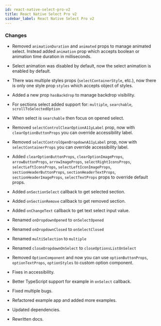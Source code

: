 ```yaml
---
id: react-native-select-pro-v2
title: React Native Select Pro v2
sidebar_label: React Native Select Pro v2
---
```


### Changes

-   Removed `animationDuration` and `animated` props to manage animated select. Instead added `animation` prop which accepts boolean or animation time duration in milliseconds.

-   Select animation was disabled by default, now the select animation is enabled by default.

-   There was multiple styles props (`selectContainerStyle`, etc.), now there is only one style prop `styles` which accepts object of styles.

-   Added a new prop `hasBackdrop` to manage backdrop visibility.

-   For sections select added support for: `multiple`, `searchable`, `scrollToSelectedOption`

-   When select is `searchable` then focus on opened select.

-   Removed `selectControlClearOptionA11yLabel` prop, now with `clearOptionButtonProps` you can override accessibility label.

-   Removed `selectControlOpenDropdownA11yLabel` prop, now with `selectContainerProps` you can override accessibility label.

-   Added `clearOptionButtonProps`, `clearOptionImageProps`, `arrowButtonProps`, `arrowImageProps`, `selectRightIconsProps`, `selectLeftIconsProps`, `selectLeftIconImageProps`, `sectionHeaderButtonProps`, `sectionHeaderTextProps`, `sectionHeaderImageProps`, `selectTextProps` props to override default props.

-   Added `onSectionSelect` callback to get selected section.

-   Added `onSectionRemove` callback to get removed section.

-   Added `onChangeText` callback to get text select input value.

-   Renamed `onDropdownOpened` to `onSelectOpened`

-   Renamed `onDropdownClosed` to `onSelectClosed`

-   Renamed `multiSelection` to `multiple`

-   Renamed `closeDropdownOnSelect` to `closeOptionsListOnSelect`

-   Removed `OptionComponent` and now you can use `optionButtonProps`, `optionTextProps`, `optionStyles` to custom option component.

-   Fixes in accessibility.

-   Better TypeScript support for example in `onSelect` callback.

-   Fixed multiple bugs.

-   Refactored example app and added more examples.

-   Updated dependencies.

-   Rewritten docs.
